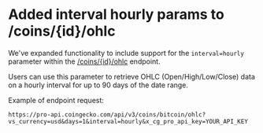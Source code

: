 # Added interval hourly params to /coins/{id}/ohlc

We've expanded functionality to include support for the `interval=hourly` parameter within the [/coins/{id}/ohlc](/reference/coins-id-ohlc) endpoint.

Users can use this parameter to retrieve OHLC (Open/High/Low/Close) data on a hourly interval for up to 90 days of the date range.

Example of endpoint request:

`https://pro-api.coingecko.com/api/v3/coins/bitcoin/ohlc?vs_currency=usd&days=1&interval=hourly&x_cg_pro_api_key=YOUR_API_KEY`